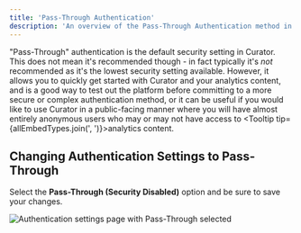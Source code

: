 ```yaml
---
title: 'Pass-Through Authentication'
description: 'An overview of the Pass-Through Authentication method in Curator.'
---
```



"Pass-Through" authentication is the default security setting in Curator. This does not mean it's recommended though -
in fact typically it's _not_ recommended as it's the lowest security setting available.  However, it allows you to
quickly get started with Curator and your analytics content, and is a good way to test out the platform before
committing to a more secure or complex authentication method, or it can be useful if you would like to use Curator
in a public-facing manner where you will have almost entirely anonymous users who may or may not have access to
<Tooltip tip={allEmbedTypes.join(', ')}>analytics content</Tooltip>.

## Changing Authentication Settings to Pass-Through

<BackendNavPath
  levelOne="Settings"
  levelTwo="Security"
  levelThree="Authentication Settings"
  tab="General"
  section="Authentication Type"
/>

Select the **Pass-Through (Security Disabled)** option and be sure to save your changes.

![Authentication settings page with Pass-Through selected](/docs_assets/images/setup/authentication/pass_through_authentication/enable_pass_through.png)
